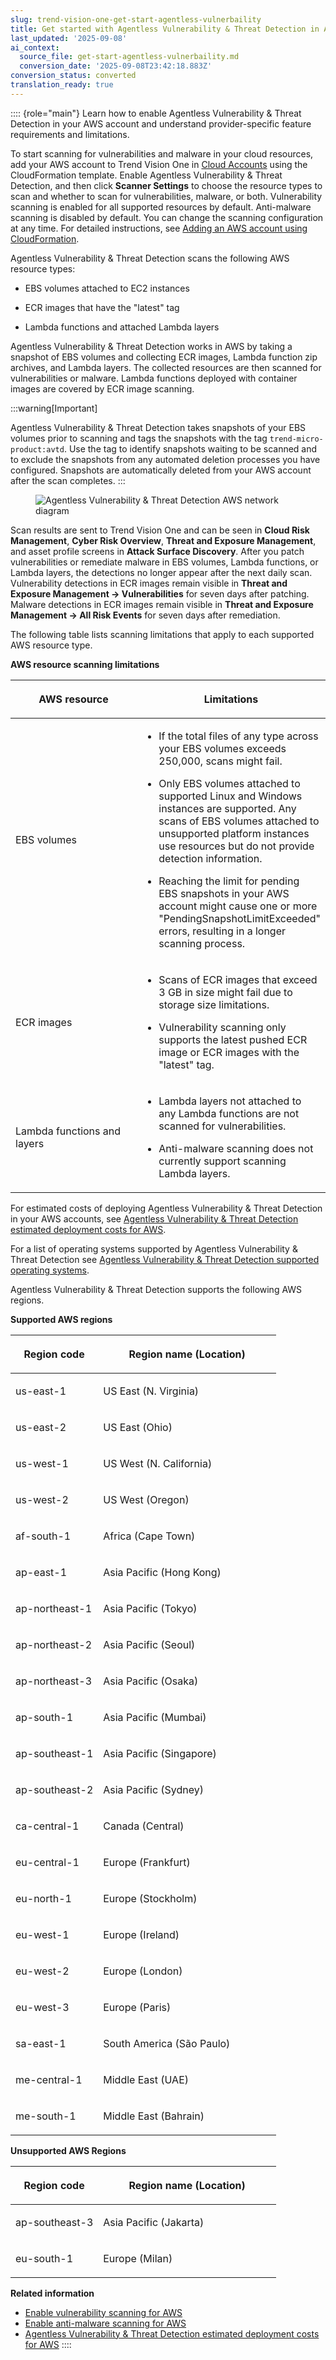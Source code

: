 ```yaml
---
slug: trend-vision-one-get-start-agentless-vulnerbaility
title: Get started with Agentless Vulnerability & Threat Detection in AWS
last_updated: '2025-09-08'
ai_context:
  source_file: get-start-agentless-vulnerbaility.md
  conversion_date: '2025-09-08T23:42:18.883Z'
conversion_status: converted
translation_ready: true
---
```


:::: {role="main"}
Learn how to enable Agentless Vulnerability & Threat Detection in your AWS account and understand provider-specific feature requirements and limitations.

To start scanning for vulnerabilities and malware in your cloud resources, add your AWS account to Trend Vision One in [Cloud Accounts](cloud-accounts.mdx) using the CloudFormation template. Enable Agentless Vulnerability & Threat Detection, and then click **Scanner Settings** to choose the resource types to scan and whether to scan for vulnerabilities, malware, or both. Vulnerability scanning is enabled for all supported resources by default. Anti-malware scanning is disabled by default. You can change the scanning configuration at any time. For detailed instructions, see [Adding an AWS account using CloudFormation](adding-aws-account.mdx).

Agentless Vulnerability & Threat Detection scans the following AWS resource types:

- EBS volumes attached to EC2 instances

- ECR images that have the "latest" tag

- Lambda functions and attached Lambda layers

Agentless Vulnerability & Threat Detection works in AWS by taking a snapshot of EBS volumes and collecting ECR images, Lambda function zip archives, and Lambda layers. The collected resources are then scanned for vulnerabilities or malware. Lambda functions deployed with container images are covered by ECR image scanning.

:::warning[Important]

Agentless Vulnerability & Threat Detection takes snapshots of your EBS volumes prior to scanning and tags the snapshots with the tag `trend-micro-product:avtd`. Use the tag to identify snapshots waiting to be scanned and to exclude the snapshots from any automated deletion processes you have configured. Snapshots are automatically deleted from your AWS account after the scan completes.
:::

<figure>
<img src="./images/LambdaavtdDiangamCorrect=GUID-86f214f4-785b-4b61-9c0d-9ae36164cdcf.webp" alt="Agentless Vulnerability &amp; Threat Detection AWS network diagram" />
</figure>

Scan results are sent to Trend Vision One and can be seen in **Cloud Risk Management**, **Cyber Risk Overview**, **Threat and Exposure Management**, and asset profile screens in **Attack Surface Discovery**. After you patch vulnerabilities or remediate malware in EBS volumes, Lambda functions, or Lambda layers, the detections no longer appear after the next daily scan. Vulnerability detections in ECR images remain visible in **Threat and Exposure Management → Vulnerabilities** for seven days after patching. Malware detections in ECR images remain visible in **Threat and Exposure Management → All Risk Events** for seven days after remediation.

The following table lists scanning limitations that apply to each supported AWS resource type.

**AWS resource scanning limitations**

<table>
<colgroup>
<col style="width: 50%" />
<col style="width: 50%" />
</colgroup>
<thead>
<tr>
<th><p>AWS resource</p></th>
<th><p>Limitations</p></th>
</tr>
</thead>
<tbody>
<tr>
<td><p>EBS volumes</p></td>
<td><ul>
<li><p>If the total files of any type across your EBS volumes exceeds 250,000, scans might fail.</p></li>
<li><p>Only EBS volumes attached to supported Linux and Windows instances are supported. Any scans of EBS volumes attached to unsupported platform instances use resources but do not provide detection information.</p></li>
<li><p>Reaching the limit for pending EBS snapshots in your AWS account might cause one or more "PendingSnapshotLimitExceeded" errors, resulting in a longer scanning process.</p></li>
</ul></td>
</tr>
<tr>
<td><p>ECR images</p></td>
<td><ul>
<li><p>Scans of ECR images that exceed 3 GB in size might fail due to storage size limitations.</p></li>
<li><p>Vulnerability scanning only supports the latest pushed ECR image or ECR images with the "latest" tag.</p></li>
</ul></td>
</tr>
<tr>
<td><p>Lambda functions and layers</p></td>
<td><ul>
<li><p>Lambda layers not attached to any Lambda functions are not scanned for vulnerabilities.</p></li>
<li><p>Anti-malware scanning does not currently support scanning Lambda layers.</p></li>
</ul></td>
</tr>
</tbody>
</table>

For estimated costs of deploying Agentless Vulnerability & Threat Detection in your AWS accounts, see [Agentless Vulnerability & Threat Detection estimated deployment costs for AWS](deployment-costs.mdx).

For a list of operating systems supported by Agentless Vulnerability & Threat Detection see [Agentless Vulnerability & Threat Detection supported operating systems](avtd-supported-operating-systems.mdx).

Agentless Vulnerability & Threat Detection supports the following AWS regions.

**Supported AWS regions**

<table>
<colgroup>
<col style="width: 33%" />
<col style="width: 67%" />
</colgroup>
<thead>
<tr>
<th><p>Region code</p></th>
<th><p>Region name (Location)</p></th>
</tr>
</thead>
<tbody>
<tr>
<td><p>us-east-1</p></td>
<td><p>US East (N. Virginia)</p></td>
</tr>
<tr>
<td><p>us-east-2</p></td>
<td><p>US East (Ohio)</p></td>
</tr>
<tr>
<td><p>us-west-1</p></td>
<td><p>US West (N. California)</p></td>
</tr>
<tr>
<td><p>us-west-2</p></td>
<td><p>US West (Oregon)</p></td>
</tr>
<tr>
<td><p>af-south-1</p></td>
<td><p>Africa (Cape Town)</p></td>
</tr>
<tr>
<td><p>ap-east-1</p></td>
<td><p>Asia Pacific (Hong Kong)</p></td>
</tr>
<tr>
<td><p>ap-northeast-1</p></td>
<td><p>Asia Pacific (Tokyo)</p></td>
</tr>
<tr>
<td><p>ap-northeast-2</p></td>
<td><p>Asia Pacific (Seoul)</p></td>
</tr>
<tr>
<td><p>ap-northeast-3</p></td>
<td><p>Asia Pacific (Osaka)</p></td>
</tr>
<tr>
<td><p>ap-south-1</p></td>
<td><p>Asia Pacific (Mumbai)</p></td>
</tr>
<tr>
<td><p>ap-southeast-1</p></td>
<td><p>Asia Pacific (Singapore)</p></td>
</tr>
<tr>
<td><p>ap-southeast-2</p></td>
<td><p>Asia Pacific (Sydney)</p></td>
</tr>
<tr>
<td><p>ca-central-1</p></td>
<td><p>Canada (Central)</p></td>
</tr>
<tr>
<td><p>eu-central-1</p></td>
<td><p>Europe (Frankfurt)</p></td>
</tr>
<tr>
<td><p>eu-north-1</p></td>
<td><p>Europe (Stockholm)</p></td>
</tr>
<tr>
<td><p>eu-west-1</p></td>
<td><p>Europe (Ireland)</p></td>
</tr>
<tr>
<td><p>eu-west-2</p></td>
<td><p>Europe (London)</p></td>
</tr>
<tr>
<td><p>eu-west-3</p></td>
<td><p>Europe (Paris)</p></td>
</tr>
<tr>
<td><p>sa-east-1</p></td>
<td><p>South America (São Paulo)</p></td>
</tr>
<tr>
<td><p>me-central-1</p></td>
<td><p>Middle East (UAE)</p></td>
</tr>
<tr>
<td><p>me-south-1</p></td>
<td><p>Middle East (Bahrain)</p></td>
</tr>
</tbody>
</table>

**Unsupported AWS Regions**

<table>
<colgroup>
<col style="width: 33%" />
<col style="width: 67%" />
</colgroup>
<thead>
<tr>
<th><p>Region code</p></th>
<th><p>Region name (Location)</p></th>
</tr>
</thead>
<tbody>
<tr>
<td><p>ap-southeast-3</p></td>
<td><p>Asia Pacific (Jakarta)</p></td>
</tr>
<tr>
<td><p>eu-south-1</p></td>
<td><p>Europe (Milan)</p></td>
</tr>
</tbody>
</table>

**Related information**

- [Enable vulnerability scanning for AWS](vulnerability-scanning.md "Scan your AWS cloud resources for vulnerabilities to help prioritize and remediate issues and proactively identify zero-day exploits.")
- [Enable anti-malware scanning for AWS](anti-malware-scanning.md "Scan your AWS EBS, ECR, and Lambda resources for malware to help identify threats, prioritize remediation efforts, and secure cloud workloads.")
- [Agentless Vulnerability & Threat Detection estimated deployment costs for AWS](deployment-costs.md "Estimate and track the costs of deploying and operating Agentless Vulnerability & Threat Detection in your AWS accounts.")
::::
